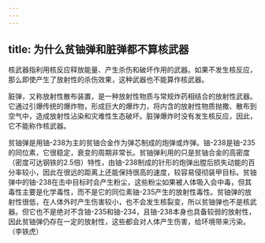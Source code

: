 ```yaml
---
---
---
```

title: 为什么贫铀弹和脏弹都不算核武器
---




核武器指利用核反应释放能量、产生杀伤和破坏作用的武器。如果不发生核反应，那么即使产生了放射性的杀伤效果，这种武器也不能算作核武器。

脏弹，又称放射性散布装置，是一种放射性物质与常规炸药相结合的放射性武器。它通过引爆传统的爆炸物，形成巨大的爆炸力，将内含的放射性物质抛撒、散布到空气中，造成放射性沾染和灾难性生态破坏。脏弹爆炸时没有发生核反应，因此，它不能称作核武器。

贫铀弹是用铀-238为主的贫铀合金作为弹芯制成的炮弹或炸弹。铀-238是铀-235的同位素，它很稳定，衰变的周期非常长。贫铀弹利用的只是贫铀合金的高密度（密度可达钢铁的2.5倍）特性，由铀-238制成的针形的炮弹出膛后损失动能的百分率较小，因此在很远的距离上还能保持很高的速度，较容易侵彻装甲目标。贫铀弹中的铀-238在击中目标时会产生粉尘，这些粉尘如果被人体吸入会中毒，但其毒性主要是化学毒性，而不是它的同位素铀-235产生的放射性毒性。贫铀弹的放射性很低，在人体外时产生伤害较小，也不会发生核裂变，所以贫铀弹也不是核武器。但它也不是绝对不含铀-235和铀-234，且铀-238本身也具备较弱的放射性，因此贫铀弹仍存在一定的放射性，这些都会对人体产生伤害，给环境带来污染。（李铁虎）